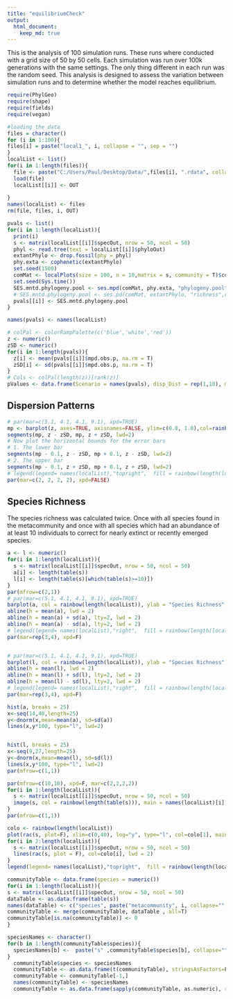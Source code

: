 ```yaml
---
title: "equilibriumCheck"
output: 
  html_document:
    keep_md: true
---
```


This is the analysis of 100 simulation runs. 
These runs where conducted with a grid size of 50 by 50 cells. 
Each simulation was run over 100k generations with the same settings. 
The only thing different in each run was the random seed. 
This analysis is designed to assess the variation between simulation runs and to determine whether the model reaches equilibrium. 

```r
require(PhylGeo)
require(shape)
require(fields)
require(vegan)

#loading the data
files = character()
for (i in 1:100){
files[i] = paste("local1_", i, collapse = "", sep = "")
}
localList <- list()
for(i in 1:length(files)){
  file <- paste("C:/Users/Paul/Desktop/Data/",files[i], ".rdata", collapse="", sep="")
  load(file)
  localList[[i]] <- OUT
  
}
names(localList) <- files
rm(file, files, i, OUT)
``` 

```r
pvals <- list()
for(i in 1:length(localList)){
  print(i)
  s <- matrix(localList[[i]]$specOut, nrow = 50, ncol = 50)
  phyl <- read.tree(text = localList[[i]]$phyloOut)
  extantPhylo <- drop.fossil(phy = phyl)
  phy.exta <- cophenetic(extantPhylo)
  set.seed(1500)
  comMat <- localPlots(size = 100, n = 10,matrix = s, community = T)$communityTable
  set.seed(Sys.time())
  SES.mntd.phylogeny.pool <- ses.mpd(comMat, phy.exta, "phylogeny.pool",runs=999)  #4
  # SES.mntd.phylogeny.pool <- ses.pd(comMat, extantPhylo, "richness",runs=999, iterations=1000, include.root = TRUE)  #4
  pvals[[i]] <- SES.mntd.phylogeny.pool
}

names(pvals) <- names(localList)
```

```r
# colPal <- colorRampPalette(c('blue','white','red'))
z <- numeric()
zSD <- numeric()
for(i in 1:length(pvals)){
  z[i] <- mean(pvals[[i]]$mpd.obs.p, na.rm = T)
  zSD[i] <- sd(pvals[[i]]$mpd.obs.p, na.rm = T)
}
# Cols <- colPal(length(z))[rank(z)]
pValues <- data.frame(Scenario = names(pvals), disp_Dist = rep(1,10), meanPval = z, sdPval = zSD)


```

## Dispersion Patterns
```r
# par(mar=c(5.1, 4.1, 4.1, 9.1), xpd=TRUE)
mp <- barplot(z, axes=TRUE, axisnames=FALSE, ylim=c(0.0, 1.0),col=rainbow(length(localList)), main="pValues SES", xlab="Dispersal Distance", ylab="SES pValue", names.arg=(names(pvals)))
segments(mp, z - zSD, mp, z + zSD, lwd=2)
# Now plot the horizontal bounds for the error bars
# 1. The lower bar
segments(mp - 0.1, z - zSD, mp + 0.1, z - zSD, lwd=2)
# 2. The upper bar
segments(mp - 0.1, z + zSD, mp + 0.1, z + zSD, lwd=2)
# legend(legend= names(localList),"topright",  fill = rainbow(length(localList)), bty = "n")
par(mar=c(2, 2, 2, 2), xpd=FALSE)
```

## Species Richness 

The species richness was calculated twice. Once with all species found in the metacommunity and once with all species which had an abundance of at least 10 individuals to correct for nearly extinct or recently emerged species.

```r
a <- l <- numeric()
for(i in 1:length(localList)){
  s <- matrix(localList[[i]]$specOut, nrow = 50, ncol = 50)
  a[i] <- length(table(s))
  l[i] <- length(table(s)[which(table(s)>=10)])
}
par(mfrow=c(2,1))
# par(mar=c(5.1, 4.1, 4.1, 9.1), xpd=TRUE)
barplot(a, col = rainbow(length(localList)), ylab = "Species Richness", main = "SR", xlab="Scenarios")
abline(h = mean(a), lwd = 2)
abline(h = mean(a) + sd(a), lty=2, lwd = 2)
abline(h = mean(a) - sd(a), lty=2, lwd = 2)
# legend(legend= names(localList),"right",  fill = rainbow(length(localList)), bty = "n")
par(mar=rep(3,4), xpd=F)


# par(mar=c(5.1, 4.1, 4.1, 9.1), xpd=TRUE)
barplot(l, col = rainbow(length(localList)), ylab = "Species Richness", main = "SR", xlab="Scenarios")
abline(h = mean(l), lwd = 2)
abline(h = mean(l) + sd(l), lty=2, lwd = 2)
abline(h = mean(l) - sd(l), lty=2, lwd = 2)
# legend(legend= names(localList),"right",  fill = rainbow(length(localList)), bty = "n")
par(mar=rep(3,4), xpd=F)

hist(a, breaks = 25)
x<-seq(14,40,length=25)
y<-dnorm(x,mean=mean(a), sd=sd(a))
lines(x,y*100, type="l", lwd=2)


hist(l, breaks = 25)
x<-seq(9,27,length=25)
y<-dnorm(x,mean=mean(l), sd=sd(l))
lines(x,y*100, type="l", lwd=2)
par(mfrow=c(1,1))
```

```r
par(mfrow=c(10,10), xpd=F, mar=c(2,2,2,2))
for(i in 1:length(localList)){
  s <- matrix(localList[[i]]$specOut, nrow = 50, ncol = 50)
  image(s, col = rainbow(length(table(s))), main = names(localList)[i])
}
par(mfrow=c(1,1))
```

```r
colo <- rainbow(length(localList))
plot(rac(s, plot=F), xlim=c(0,40), log="y", type="l", col=colo[1], main = "RAC", lwd = 2, ylim=c(1,2500))
for(i in 2:length(localList)){
  s <- matrix(localList[[i]]$specOut, nrow = 50, ncol = 50)
  lines(rac(s, plot = F), col=colo[i], lwd = 2)
}
legend(legend= names(localList),"topright",  fill = rainbow(length(localList)), bty = "n")
```

```r
communityTable <- data.frame(species = numeric())
for(i in 1:length(localList)){
s <- matrix(localList[[i]]$specOut, nrow = 50, ncol = 50)
dataTable <- as.data.frame(table(s))
names(dataTable) <- c("species", paste("metacommunity", i, collapse="", sep="")) 
communityTable <- merge(communityTable, dataTable , all=T)
communityTable[is.na(communityTable)] <- 0
}

speciesNames <- character()
for(b in 1:length(communityTable$species)){
  speciesNames[b] <-  paste("s" ,communityTable$species[b], collapse="", sep="")
}
  communityTable$species <- speciesNames
  communityTable <- as.data.frame(t(communityTable), stringsAsFactors=F)
  communityTable <- communityTable[-1,]
  names(communityTable) <- speciesNames
  communityTable <- as.data.frame(sapply(communityTable, as.numeric), row.names=row.names(communityTable))
  ```